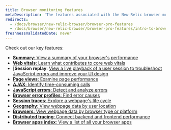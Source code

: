```yaml
---
title: Browser monitoring features
metaDescription: 'The features associated with the New Relic browser monitoring Pro and Pro+SPA agents.'
redirects:
  - /docs/browser/new-relic-browser/browser-pro-features
  - /docs/browser/new-relic-browser/browser-pro-features/intro-to-browser-pro-features
freshnessValidatedDate: never
---
```


Check out our key <InlinePopover type="browser" /> features:

* [<DoNotTranslate>**Summary**</DoNotTranslate>: View a summary of your browser's performance](/docs/browser/browser-monitoring/getting-started/browser-summary-page/)
* [<DoNotTranslate>**Web vitals**</DoNotTranslate>: Learn what contributes to core web vitals](/docs/journey-performance/guide-to-monitoring-core-web-vitals)
* [<DoNotTranslate>**Session replay**</DoNotTranslate>: [View a live playback of a user session to troubleshoot JavaScript errors and improve your UI design](/docs/journey-performance/guide-to-monitoring-core-web-vitals)
* [<DoNotTranslate>**Page views**</DoNotTranslate>: Examine page performance](/docs/browser/new-relic-browser/browser-pro-features/page-views-examine-page-performance/)
* [<DoNotTranslate>**AJAX**</DoNotTranslate>: Identify time-consuming calls](/docs/browser/browser-monitoring/browser-pro-features/ajax-page-identify-time-consuming-calls/)
* [<DoNotTranslate>**JavaScript errors**</DoNotTranslate>: Detect and analyze errors](/docs/browser/new-relic-browser/browser-pro-features/javascript-errors-page-detect-analyze-errors/)
* [<DoNotTranslate>**Browser error profiles**</DoNotTranslate>: Find error causes](/docs/browser/new-relic-browser/browser-pro-features/browser-error-profiles-find-error-causes/)
* [<DoNotTranslate>**Session traces**</DoNotTranslate>: Explore a webpage's life cycle](/docs/browser/browser-monitoring/browser-pro-features/session-traces-explore-webpages-life-cycle/)
* [<DoNotTranslate>**Geography**</DoNotTranslate>: View webpage data by user location](/docs/browser/new-relic-browser/browser-pro-features/geography-webpage-metrics-location/)
* [<DoNotTranslate>**Browsers**</DoNotTranslate>: View webpage data by browser type or platform](/docs/browser/new-relic-browser/browser-pro-features/browsers-problem-patterns-type-or-platform/)
* [<DoNotTranslate>**Distributed tracing**</DoNotTranslate>: Connect backend and frontend performance](/docs/browser/new-relic-browser/browser-pro-features/browser-data-distributed-tracing/)
* [<DoNotTranslate>**Browser apps index**</DoNotTranslate>: View a list of all your browser apps](/docs/browser/new-relic-browser/getting-started/browser-apps-index/)